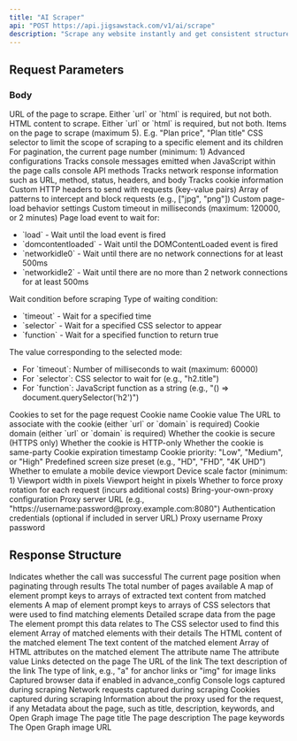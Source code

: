 ```yaml
---
title: "AI Scraper"
api: "POST https://api.jigsawstack.com/v1/ai/scrape"
description: "Scrape any website instantly and get consistent structured data in seconds without writing any css selector code"
---
```



## Request Parameters

### Body

<ParamField body="url" type="string">
  URL of the page to scrape. Either `url` or `html` is required, but not both.
</ParamField>

<ParamField body="html" type="string">
  HTML content to scrape. Either `url` or `html` is required, but not both.
</ParamField>

<ParamField body="element_prompts" type="array<string>" required>
  Items on the page to scrape (maximum 5). E.g. "Plan price", "Plan title"
</ParamField>

<ParamField body="root_element_selector" type="string" default="main">
  CSS selector to limit the scope of scraping to a specific element and its children
</ParamField>

<ParamField body="page_position" type="number" default="1">
  For pagination, the current page number (minimum: 1)
</ParamField>

<ParamField body="advance_config" type="object">
  Advanced configurations
  <Expandable title="Properties">
    <ParamField body="console" type="boolean">
      Tracks console messages emitted when JavaScript within the page calls console API methods
    </ParamField>
    <ParamField body="network" type="boolean">
      Tracks network response information such as URL, method, status, headers, and body
    </ParamField>
    <ParamField body="cookies" type="boolean">
      Tracks cookie information
    </ParamField>
  </Expandable>
</ParamField>

<ParamField body="http_headers" type="object">
  Custom HTTP headers to send with requests (key-value pairs)
</ParamField>

<ParamField body="reject_request_pattern" type="array<string>">
  Array of patterns to intercept and block requests (e.g., ["jpg", "png"])
</ParamField>

<ParamField body="goto_options" type="object">
  Custom page-load behavior settings
  <Expandable title="Properties">
    <ParamField body="timeout" type="number" default="60000">
      Custom timeout in milliseconds (maximum: 120000, or 2 minutes)
    </ParamField>
    <ParamField body="wait_until" type="string" default="networkidle2">
      Page load event to wait for:
      <ul>
        <li>`load` - Wait until the load event is fired</li>
        <li>`domcontentloaded` - Wait until the DOMContentLoaded event is fired</li>
        <li>`networkidle0` - Wait until there are no network connections for at least 500ms</li>
        <li>`networkidle2` - Wait until there are no more than 2 network connections for at least 500ms</li>
      </ul>
    </ParamField>
  </Expandable>
</ParamField>

<ParamField body="wait_for" type="object">
  Wait condition before scraping
  <Expandable title="Properties">
    <ParamField body="mode" type="string" required>
      Type of waiting condition:
      <ul>
        <li>`timeout` - Wait for a specified time</li>
        <li>`selector` - Wait for a specified CSS selector to appear</li>
        <li>`function` - Wait for a specified function to return true</li>
      </ul>
    </ParamField>
    <ParamField body="value" type="string|number" required>
      The value corresponding to the selected mode:
      <ul>
        <li>For `timeout`: Number of milliseconds to wait (maximum: 60000)</li>
        <li>For `selector`: CSS selector to wait for (e.g., "h2.title")</li>
        <li>For `function`: JavaScript function as a string (e.g., "() => document.querySelector('h2')")</li>
      </ul>
    </ParamField>
  </Expandable>
</ParamField>

<ParamField body="cookies" type="array<object>">
  Cookies to set for the page request
  <Expandable title="Cookie Object Properties">
    <ParamField body="name" type="string" required>
      Cookie name
    </ParamField>
    <ParamField body="value" type="string" required>
      Cookie value
    </ParamField>
    <ParamField body="url" type="string">
      The URL to associate with the cookie (either `url` or `domain` is required)
    </ParamField>
    <ParamField body="domain" type="string">
      Cookie domain (either `url` or `domain` is required)
    </ParamField>
    <ParamField body="secure" type="boolean">
      Whether the cookie is secure (HTTPS only)
    </ParamField>
    <ParamField body="httpOnly" type="boolean">
      Whether the cookie is HTTP-only
    </ParamField>
    <ParamField body="sameParty" type="boolean">
      Whether the cookie is same-party
    </ParamField>
    <ParamField body="expires" type="number">
      Cookie expiration timestamp
    </ParamField>
    <ParamField body="priority" type="string">
      Cookie priority: "Low", "Medium", or "High"
    </ParamField>
  </Expandable>
</ParamField>

<ParamField body="size_preset" type="string">
  Predefined screen size preset (e.g., "HD", "FHD", "4K UHD")
</ParamField>

<ParamField body="is_mobile" type="boolean" default="false">
  Whether to emulate a mobile device viewport
</ParamField>

<ParamField body="scale" type="number" default="1">
  Device scale factor (minimum: 1)
</ParamField>

<ParamField body="width" type="number" default="1920">
  Viewport width in pixels
</ParamField>

<ParamField body="height" type="number" default="1080">
  Viewport height in pixels
</ParamField>

<ParamField body="force_rotate_proxy" type="boolean">
  Whether to force proxy rotation for each request (incurs additional costs)
</ParamField>

<ParamField body="byo_proxy" type="object">
  Bring-your-own-proxy configuration
  <Expandable title="Properties">
    <ParamField body="server" type="string" required>
      Proxy server URL (e.g., "https://username:password@proxy.example.com:8080")
    </ParamField>
    <ParamField body="auth" type="object">
      Authentication credentials (optional if included in server URL)
      <Expandable title="Properties">
        <ParamField body="username" type="string" required>
          Proxy username
        </ParamField>
        <ParamField body="password" type="string" required>
          Proxy password
        </ParamField>
      </Expandable>
    </ParamField>
  </Expandable>
</ParamField>

<Snippet file="header.mdx" />

## Response Structure

<ResponseField name="success" type="boolean">
  Indicates whether the call was successful
</ResponseField>

<ResponseField name="page_position" type="number">
  The current page position when paginating through results
</ResponseField>

<ResponseField name="page_position_length" type="number">
  The total number of pages available
</ResponseField>

<ResponseField name="context" type="record<string, array<string>>">
  A map of element prompt keys to arrays of extracted text content from matched elements
</ResponseField>

<ResponseField name="selectors" type="record<string, array<string>>">
  A map of element prompt keys to arrays of CSS selectors that were used to find matching elements
</ResponseField>

<ResponseField name="data" type="array<object>">
  Detailed scrape data from the page
  <Expandable title="Data Object Structure">
    <ResponseField name="key" type="string">
      The element prompt this data relates to
    </ResponseField>
    <ResponseField name="selector" type="string">
      The CSS selector used to find this element
    </ResponseField>
    <ResponseField name="results" type="array<object>">
      Array of matched elements with their details
      <Expandable title="Result Object">
        <ResponseField name="html" type="string">
          The HTML content of the matched element
        </ResponseField>
        <ResponseField name="text" type="string">
          The text content of the matched element
        </ResponseField>
        <ResponseField name="attributes" type="array<object>">
          Array of HTML attributes on the matched element
          <Expandable title="Attribute Object">
            <ResponseField name="name" type="string">
              The attribute name
            </ResponseField>
            <ResponseField name="value" type="string">
              The attribute value
            </ResponseField>
          </Expandable>
        </ResponseField>
      </Expandable>
    </ResponseField>
  </Expandable>
</ResponseField>

<ResponseField name="link" type="array<object>">
  Links detected on the page
  <Expandable title="Link Object">
    <ResponseField name="href" type="string">
      The URL of the link
    </ResponseField>
    <ResponseField name="text" type="string">
      The text description of the link
    </ResponseField>
    <ResponseField name="type" type="string">
      The type of link, e.g., "a" for anchor links or "img" for image links
    </ResponseField>
  </Expandable>
</ResponseField>

<ResponseField name="advance_config" type="object">
  Captured browser data if enabled in advance_config
  <Expandable title="Properties">
    <ResponseField name="console" type="array">
      Console logs captured during scraping
    </ResponseField>
    <ResponseField name="network" type="array">
      Network requests captured during scraping
    </ResponseField>
    <ResponseField name="cookies" type="array">
      Cookies captured during scraping
    </ResponseField>
  </Expandable>
</ResponseField>

<ResponseField name="used_proxy" type="any">
  Information about the proxy used for the request, if any
</ResponseField>

<ResponseField name="meta" type="object | undefined">
  Metadata about the page, such as title, description, keywords, and Open Graph image
  <Expandable title="Meta Object">
    <ResponseField name="title" type="string | undefined">
      The page title
    </ResponseField>
    <ResponseField name="description" type="string | undefined">
      The page description
    </ResponseField>
    <ResponseField name="keywords" type="string | undefined">
      The page keywords
    </ResponseField>
    <ResponseField name="og_image" type="string | undefined">
      The Open Graph image URL
    </ResponseField>
  </Expandable>
</ResponseField>


<AIScrapeSnippet />
